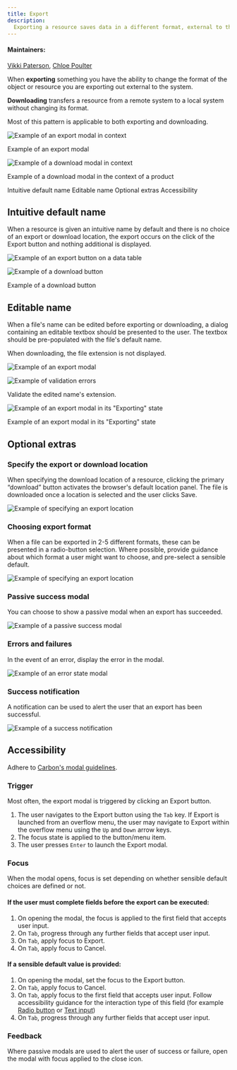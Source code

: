 ```yaml
---
title: Export
description:
  Exporting a resource saves data in a different format, external to the system.
---
```


#### Maintainers:

[Vikki Paterson](https://github.com/vikkipaterson),
[Chloe Poulter](https://github.com/chloepoulterdesign)

<PageDescription>

When **exporting** something you have the ability to change the format of the
object or resource you are exporting out external to the system.

**Downloading** transfers a resource from a remote system to a local system
without changing its format.

Most of this pattern is applicable to both exporting and downloading.

</PageDescription>

![Example of an export modal in context](images/0.png)

<Caption>Example of an export modal</Caption>

![Example of a download modal in context](images/download0.png)

<Caption>Example of a download modal in the context of a product</Caption>

<AnchorLinks>

<AnchorLink>Intuitive default name</AnchorLink>
<AnchorLink>Editable name</AnchorLink>
<AnchorLink small>Optional extras</AnchorLink>
<AnchorLink small>Accessibility</AnchorLink>

</AnchorLinks>

## Intuitive default name

When a resource is given an intuitive name by default and there is no choice of
an export or download location, the export occurs on the click of the Export
button and nothing additional is displayed.

<Row>
<Column colLg={8}>

![Example of an export button on a data table](images/1.png)

</Column>
</Row>

<Row>
 <Column colLg={8}>

![Example of a download button](images/download1.png)

<Caption>Example of a download button</Caption>

 </Column>
</Row>

## Editable name

When a file's name can be edited before exporting or downloading, a dialog
containing an editable textbox should be presented to the user. The textbox
should be pre-populated with the file's default name.

When downloading, the file extension is not displayed.

<Row>
<Column colLg={8}>

![Example of an export modal](images/2.png)

![Example of validation errors](images/newimage1.png)

<Caption>Validate the edited name's extension.</Caption>

![Example of an export modal in its "Exporting" state](images/3.png)

<Caption>Example of an export modal in its "Exporting" state</Caption>

</Column>
</Row>

## Optional extras

### Specify the export or download location

When specifying the download location of a resource, clicking the primary
“download” button activates the browser's default location panel. The file is
downloaded once a location is selected and the user clicks Save.

<Row>
<Column colLg={8}>

![Example of specifying an export location](images/newimage2.png)

</Column>
</Row>

### Choosing export format

When a file can be exported in 2-5 different formats, these can be presented in
a radio-button selection. Where possible, provide guidance about which format a
user might want to choose, and pre-select a sensible default.

<Row>
<Column colLg={8}>

![Example of specifying an export location](images/Format_Selection.png)

</Column>
</Row>

### Passive success modal

You can choose to show a passive modal when an export has succeeded.

<Row>
<Column colLg={8}>

![Example of a passive success modal](images/newimage3.png)

</Column>
</Row>

### Errors and failures

In the event of an error, display the error in the modal.

<Row>
<Column colLg={8}>

![Example of an error state modal](images/newimage4.png)

</Column>
</Row>

### Success notification

A notification can be used to alert the user that an export has been successful.

<Row>
<Column colLg={8}>

![Example of a success notification](images/newimage5.png)

</Column>
</Row>

## Accessibility

Adhere to
[Carbon's modal guidelines](https://www.carbondesignsystem.com/components/modal/accessibility).

### Trigger

Most often, the export modal is triggered by clicking an Export button.

1. The user navigates to the Export button using the `Tab` key. If Export is
   launched from an overflow menu, the user may navigate to Export within the
   overflow menu using the `Up` and `Down` arrow keys.
2. The focus state is applied to the button/menu item.
3. The user presses `Enter` to launch the Export modal.

### Focus

When the modal opens, focus is set depending on whether sensible default choices
are defined or not.

#### If the user must complete fields before the export can be executed:

1. On opening the modal, the focus is applied to the first field that accepts
   user input.
2. On `Tab`, progress through any further fields that accept user input.
3. On `Tab`, apply focus to Export.
4. On `Tab`, apply focus to Cancel.

#### If a sensible default value is provided:

1. On opening the modal, set the focus to the Export button.
2. On `Tab`, apply focus to Cancel.
3. On `Tab`, apply focus to the first field that accepts user input. Follow
   accessibility guidance for the interaction type of this field (for example
   [Radio button](https://www.carbondesignsystem.com/components/radio-button/accessibility#how-it-works)
   or
   [Text input](https://www.carbondesignsystem.com/components/text-input/accessibility#how-it-works))
4. On `Tab`, progress through any further fields that accept user input.

### Feedback

Where passive modals are used to alert the user of success or failure, open the
modal with focus applied to the close icon.
